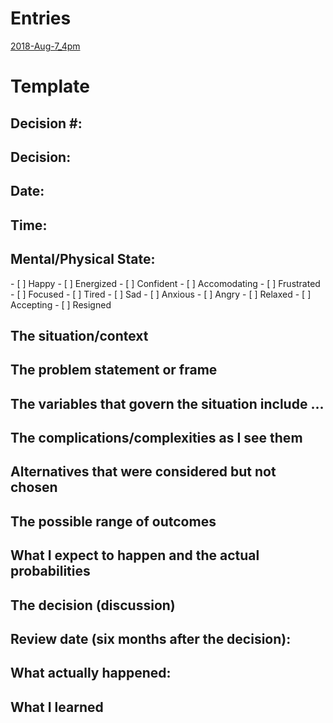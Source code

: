 = Entries =
[[2018-Aug-7_4pm]]

= Template =
== Decision #: ==

== Decision: ==

== Date: ==

== Time: ==

== Mental/Physical State: ==
- [ ] Happy
- [ ] Energized
- [ ] Confident
- [ ] Accomodating
- [ ] Frustrated
- [ ] Focused
- [ ] Tired
- [ ] Sad
- [ ] Anxious
- [ ] Angry
- [ ] Relaxed
- [ ] Accepting
- [ ] Resigned

== The situation/context ==
 
== The problem statement or frame ==
 
== The variables that govern the situation include ... ==
 
== The complications/complexities as I see them ==
 
== Alternatives that were considered but not chosen ==
 
== The possible range of outcomes ==
 
== What I expect to happen and the actual probabilities ==
 
== The decision (discussion) ==
 
== Review date (six months after the decision): ==

== What actually happened: ==

== What I learned ==
